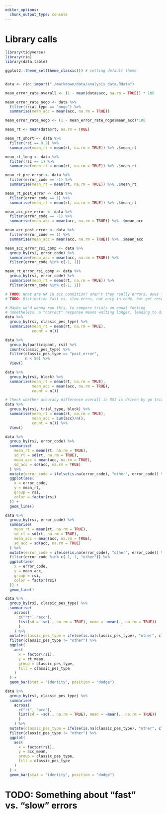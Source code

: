 ```yaml
---
editor_options:
  chunk_output_type: console
---
```

# Library calls
```r
library(tidyverse)
library(rio)
library(data.table)

ggplot2::theme_set(theme_classic()) # setting default theme
```

```r

```

```r
data <- rio::import("./markdown/data/analysis_data.Rdata")
```

```r
mean_error_rate_overall <- (1 - mean(data$acc, na.rm = TRUE)) * 100

mean_error_rate_nogo <- data %>% 
  filter(trial_type == "nogo") %>% 
  summarise(mean_acc = mean(acc, na.rm = TRUE))

mean_error_rate_nogo <- (1 - mean_error_rate_nogo$mean_acc)*100

mean_rt <- mean(data$rt, na.rm = TRUE)

mean_rt_short <- data %>% 
  filter(rsi == 0.2) %>% 
  summarise(mean_rt = mean(rt, na.rm = TRUE)) %>% .$mean_rt

mean_rt_long <- data %>% 
  filter(rsi == 1) %>% 
  summarise(mean_rt = mean(rt, na.rm = TRUE)) %>% .$mean_rt

mean_rt_pre_error <- data %>% 
  filter(error_code == -1) %>% 
  summarise(mean_rt = mean(rt, na.rm = TRUE)) %>% .$mean_rt

mean_rt_post_error <- data %>% 
  filter(error_code == 1) %>% 
  summarise(mean_rt = mean(rt, na.rm = TRUE)) %>% .$mean_rt

mean_acc_pre_error <- data %>% 
  filter(error_code == -1) %>% 
  summarise(mean_acc = mean(acc, na.rm = TRUE)) %>% .$mean_acc

mean_acc_post_error <- data %>% 
  filter(error_code == 1) %>% 
  summarise(mean_acc = mean(acc, na.rm = TRUE)) %>% .$mean_acc

mean_acc_error_rsi_comp <- data %>%
  group_by(rsi, error_code) %>% 
  summarise(mean_acc = mean(acc, na.rm = TRUE)) %>% 
  filter(error_code %in% c(-1, 1))

mean_rt_error_rsi_comp <- data %>% 
  group_by(rsi, error_code) %>% 
  summarise(mean_rt = mean(rt, na.rm = TRUE)) %>% 
  filter(error_code %in% c(-1, 1))

# TODO: What are NA in acc condition? aren't they really errors, does this happen often?
# TODO: Distinction fast vs. slow erros, not only in code, but get research example aswell
```

```r
# Maybe we'd wanna run this, to compare trials on equal footing
# nonetheless, a "correct" response means waiting longer, leading to different rt then after an error response
data %>% 
  group_by(rsi, classic_pes_type) %>% 
  summarize(mean_rt = mean(rt, na.rm = TRUE), 
            count = n())

data %>% 
  group_by(participant, rsi) %>% 
  count(classic_pes_type) %>% 
  filter(classic_pes_type == "post_error",
         n < 50) %>%
  View()
```

```r
data %>% 
  group_by(rsi, block) %>% 
  summarize(mean_rt = mean(rt, na.rm = TRUE),
            mean_acc = mean(acc, na.rm = TRUE),
            count = n())

# Check whether accuracy difference overall in RSI is driven by go trials
data %>% 
  group_by(rsi, trial_type, block) %>% 
  summarise(mean_rt = mean(rt, na.rm = TRUE),
            mean_acc = sum(acc)/n(),
            count = n()) %>% 
  View()
```

```r
data %>% 
  group_by(rsi, error_code) %>% 
  summarise(
    mean_rt = mean(rt, na.rm = TRUE),
    sd_rt = sd(rt, na.rm = TRUE),
    mean_acc = mean(acc, na.rm = TRUE),
    sd_acc = sd(acc, na.rm = TRUE)
  ) %>% 
  mutate(error_code = ifelse(is.na(error_code), "other", error_code)) %>% 
  ggplot(aes(
    x = error_code,
    y = mean_rt,
    group = rsi,
    color = factor(rsi)
  )) +
  geom_line()

data %>% 
  group_by(rsi, error_code) %>% 
  summarise(
    mean_rt = mean(rt, na.rm = TRUE),
    sd_rt = sd(rt, na.rm = TRUE),
    mean_acc = mean(acc, na.rm = TRUE),
    sd_acc = sd(acc, na.rm = TRUE)
  ) %>% 
  mutate(error_code = ifelse(is.na(error_code), "other", error_code)) %>% 
  filter(error_code %in% c(-1, 1, "other")) %>% 
  ggplot(aes(
    x = error_code,
    y = mean_acc,
    group = rsi,
    color = factor(rsi)
  )) +
  geom_line()

data %>% 
  group_by(rsi, classic_pes_type) %>% 
  summarise(
    across(
      c("rt", "acc"),
      list(sd = ~sd(., na.rm = TRUE), mean = ~mean(., na.rm = TRUE))
      )
    ) %>% 
  mutate(classic_pes_type = ifelse(is.na(classic_pes_type), "other", classic_pes_type)) %>% 
  filter(classic_pes_type != "other") %>% 
  ggplot(
    aes(
      x = factor(rsi),
      y = rt_mean,
      group = classic_pes_type,
      fill = classic_pes_type
    )
  ) +
  geom_bar(stat = "identity", position = "dodge")

data %>% 
  group_by(rsi, classic_pes_type) %>% 
  summarise(
    across(
      c("rt", "acc"),
      list(sd = ~sd(., na.rm = TRUE), mean = ~mean(., na.rm = TRUE))
      )
    ) %>% 
  mutate(classic_pes_type = ifelse(is.na(classic_pes_type), "other", classic_pes_type)) %>% 
  filter(classic_pes_type != "other") %>% 
  ggplot(
    aes(
      x = factor(rsi),
      y = acc_mean,
      group = classic_pes_type,
      fill = classic_pes_type
    )
  ) +
  geom_bar(stat = "identity", position = "dodge")
```

# TODO: Something about "fast" vs. "slow" errors
